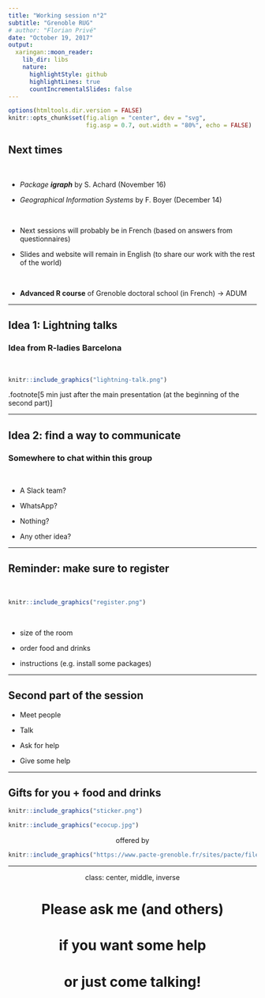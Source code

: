 ```yaml
---
title: "Working session n°2"
subtitle: "Grenoble RUG"
# author: "Florian Privé"
date: "October 19, 2017"
output:
  xaringan::moon_reader:
    lib_dir: libs
    nature:
      highlightStyle: github
      highlightLines: true
      countIncrementalSlides: false
---
```


```r
options(htmltools.dir.version = FALSE)
knitr::opts_chunk$set(fig.align = "center", dev = "svg",
                      fig.asp = 0.7, out.width = "80%", echo = FALSE)
```

## Next times

</br>

- *Package **igraph*** by S. Achard (November 16)

- *Geographical Information Systems* by F. Boyer (December 14)

</br>

- Next sessions will probably be in French (based on answers from questionnaires)

- Slides and website will remain in English (to share our work with the rest of the world)

</br>

- **Advanced R course** of Grenoble doctoral school (in French) -> ADUM

---

## Idea 1: Lightning talks

### Idea from R-ladies Barcelona

</br>

```r
knitr::include_graphics("lightning-talk.png")
```

.footnote[5 min just after the main presentation (at the beginning of the second part)]

---

## Idea 2: find a way to communicate

### Somewhere to chat within this group

</br>

- A Slack team?

- WhatsApp?

- Nothing?

- Any other idea?

---

## Reminder: make sure to register

</br>

```r
knitr::include_graphics("register.png")
```

</br>

- size of the room

- order food and drinks

- instructions (e.g. install some packages)

---

## Second part of the session

- Meet people

- Talk

- Ask for help

- Give some help

---

## Gifts for you + food and drinks 

```r
knitr::include_graphics("sticker.png")
```

```r
knitr::include_graphics("ecocup.jpg")
```

<center>offered by

```r
knitr::include_graphics("https://www.pacte-grenoble.fr/sites/pacte/files/logo-data-institute-original-1500x375px.jpg")
```

---

class: center, middle, inverse

# Please ask me (and others)
# if you want some help 
# or just come talking!
